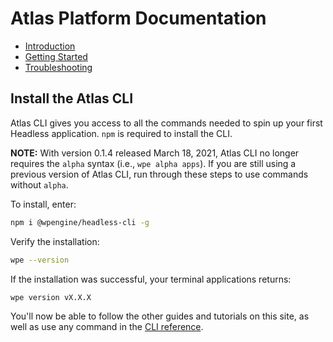 # Atlas Platform Documentation

- [Introduction](../..)
- [Getting Started](./getting-started)
- [Troubleshooting](./troubleshooting)

## Install the Atlas CLI

Atlas CLI gives you access to all the commands needed to spin up your first Headless application. `npm` is required to install the CLI.

**NOTE:** With version 0.1.4 released March 18, 2021, Atlas CLI no longer requires the `alpha` syntax (i.e., `wpe alpha apps`). If you are still using a previous version of Atlas CLI, run through these steps to use commands without `alpha`.

To install, enter:

```bash
npm i @wpengine/headless-cli -g
```

Verify the installation:

```bash
wpe --version
```

If the installation was successful, your terminal applications returns:

```bash
wpe version vX.X.X
```

You'll now be able to follow the other guides and tutorials on this site, as well as use any command in the [CLI reference](/../cli/wpe).
